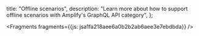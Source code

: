   title: "Offline scenarios",
  description: "Learn more about how to support offline scenarios with Amplify's GraphQL API category",
};






<Fragments fragments={{js: jsa1fa218aee6a0b2b2ab6aee3e7ebdbda}} />